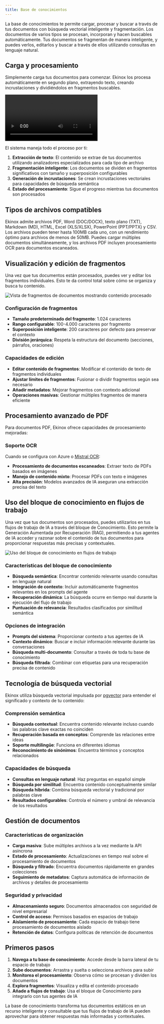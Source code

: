 ```yaml
---
title: Base de conocimientos
---
```



La base de conocimientos te permite cargar, procesar y buscar a través de tus documentos con búsqueda vectorial inteligente y fragmentación. Los documentos de varios tipos se procesan, incorporan y hacen buscables automáticamente. Tus documentos se fragmentan de manera inteligente, y puedes verlos, editarlos y buscar a través de ellos utilizando consultas en lenguaje natural.

## Carga y procesamiento

Simplemente carga tus documentos para comenzar. Ekinox los procesa automáticamente en segundo plano, extrayendo texto, creando incrustaciones y dividiéndolos en fragmentos buscables.

<div className="mx-auto w-full overflow-hidden rounded-lg">
  <Video src="knowledgebase-1.mp4" width={700} height={450} />
</div>

El sistema maneja todo el proceso por ti:

1. **Extracción de texto**: El contenido se extrae de tus documentos utilizando analizadores especializados para cada tipo de archivo
2. **Fragmentación inteligente**: Los documentos se dividen en fragmentos significativos con tamaño y superposición configurables
3. **Generación de incrustaciones**: Se crean incrustaciones vectoriales para capacidades de búsqueda semántica
4. **Estado del procesamiento**: Sigue el progreso mientras tus documentos son procesados

## Tipos de archivos compatibles

Ekinox admite archivos PDF, Word (DOC/DOCX), texto plano (TXT), Markdown (MD), HTML, Excel (XLS/XLSX), PowerPoint (PPT/PPTX) y CSV. Los archivos pueden tener hasta 100MB cada uno, con un rendimiento óptimo para archivos de menos de 50MB. Puedes cargar múltiples documentos simultáneamente, y los archivos PDF incluyen procesamiento OCR para documentos escaneados.

## Visualización y edición de fragmentos

Una vez que tus documentos están procesados, puedes ver y editar los fragmentos individuales. Esto te da control total sobre cómo se organiza y busca tu contenido.

<Image src="/static/knowledgebase/knowledgebase.png" alt="Vista de fragmentos de documentos mostrando contenido procesado" width={800} height={500} />

### Configuración de fragmentos
- **Tamaño predeterminado del fragmento**: 1.024 caracteres
- **Rango configurable**: 100-4.000 caracteres por fragmento
- **Superposición inteligente**: 200 caracteres por defecto para preservar el contexto
- **División jerárquica**: Respeta la estructura del documento (secciones, párrafos, oraciones)

### Capacidades de edición
- **Editar contenido de fragmentos**: Modificar el contenido de texto de fragmentos individuales
- **Ajustar límites de fragmentos**: Fusionar o dividir fragmentos según sea necesario
- **Añadir metadatos**: Mejorar fragmentos con contexto adicional
- **Operaciones masivas**: Gestionar múltiples fragmentos de manera eficiente

## Procesamiento avanzado de PDF

Para documentos PDF, Ekinox ofrece capacidades de procesamiento mejoradas:

### Soporte OCR
Cuando se configura con Azure o [Mistral OCR](https://docs.mistral.ai/ocr/):
- **Procesamiento de documentos escaneados**: Extraer texto de PDFs basados en imágenes
- **Manejo de contenido mixto**: Procesar PDFs con texto e imágenes
- **Alta precisión**: Modelos avanzados de IA aseguran una extracción precisa del texto

## Uso del bloque de conocimiento en flujos de trabajo

Una vez que tus documentos son procesados, puedes utilizarlos en tus flujos de trabajo de IA a través del bloque de Conocimiento. Esto permite la Generación Aumentada por Recuperación (RAG), permitiendo a tus agentes de IA acceder y razonar sobre el contenido de tus documentos para proporcionar respuestas más precisas y contextuales.

<Image src="/static/knowledgebase/knowledgebase-2.png" alt="Uso del bloque de conocimiento en flujos de trabajo" width={800} height={500} />

### Características del bloque de conocimiento
- **Búsqueda semántica**: Encontrar contenido relevante usando consultas en lenguaje natural
- **Integración de contexto**: Incluir automáticamente fragmentos relevantes en los prompts del agente
- **Recuperación dinámica**: La búsqueda ocurre en tiempo real durante la ejecución del flujo de trabajo
- **Puntuación de relevancia**: Resultados clasificados por similitud semántica

### Opciones de integración
- **Prompts del sistema**: Proporcionar contexto a tus agentes de IA
- **Contexto dinámico**: Buscar e incluir información relevante durante las conversaciones
- **Búsqueda multi-documento**: Consultar a través de toda tu base de conocimiento
- **Búsqueda filtrada**: Combinar con etiquetas para una recuperación precisa de contenido

## Tecnología de búsqueda vectorial

Ekinox utiliza búsqueda vectorial impulsada por [pgvector](https://github.com/pgvector/pgvector) para entender el significado y contexto de tu contenido:

### Comprensión semántica
- **Búsqueda contextual**: Encuentra contenido relevante incluso cuando las palabras clave exactas no coinciden
- **Recuperación basada en conceptos**: Comprende las relaciones entre ideas
- **Soporte multilingüe**: Funciona en diferentes idiomas
- **Reconocimiento de sinónimos**: Encuentra términos y conceptos relacionados

### Capacidades de búsqueda
- **Consultas en lenguaje natural**: Haz preguntas en español simple
- **Búsqueda por similitud**: Encuentra contenido conceptualmente similar
- **Búsqueda híbrida**: Combina búsqueda vectorial y tradicional por palabras clave
- **Resultados configurables**: Controla el número y umbral de relevancia de los resultados

## Gestión de documentos

### Características de organización
- **Carga masiva**: Sube múltiples archivos a la vez mediante la API asíncrona
- **Estado de procesamiento**: Actualizaciones en tiempo real sobre el procesamiento de documentos
- **Búsqueda y filtrado**: Encuentra documentos rápidamente en grandes colecciones
- **Seguimiento de metadatos**: Captura automática de información de archivos y detalles de procesamiento

### Seguridad y privacidad
- **Almacenamiento seguro**: Documentos almacenados con seguridad de nivel empresarial
- **Control de acceso**: Permisos basados en espacios de trabajo
- **Aislamiento de procesamiento**: Cada espacio de trabajo tiene procesamiento de documentos aislado
- **Retención de datos**: Configura políticas de retención de documentos

## Primeros pasos

1. **Navega a tu base de conocimiento**: Accede desde la barra lateral de tu espacio de trabajo
2. **Sube documentos**: Arrastra y suelta o selecciona archivos para subir
3. **Monitorea el procesamiento**: Observa cómo se procesan y dividen los documentos
4. **Explora fragmentos**: Visualiza y edita el contenido procesado
5. **Añade a flujos de trabajo**: Usa el bloque de Conocimiento para integrarlo con tus agentes de IA

La base de conocimiento transforma tus documentos estáticos en un recurso inteligente y consultable que tus flujos de trabajo de IA pueden aprovechar para obtener respuestas más informadas y contextuales.